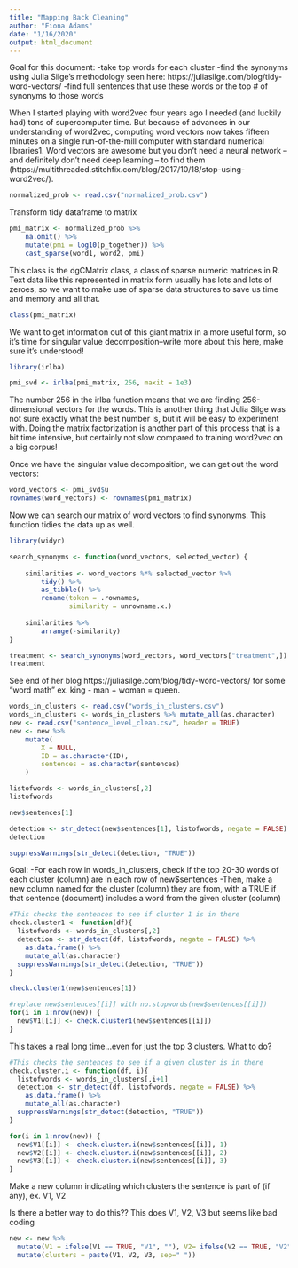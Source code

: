 ```yaml
---
title: "Mapping Back Cleaning"
author: "Fiona Adams"
date: "1/16/2020"
output: html_document
---
```


Goal for this document: 
-take top words for each cluster
-find the synonyms using Julia Silge's methodology seen here: https://juliasilge.com/blog/tidy-word-vectors/
-find full sentences that use these words or the top # of synonyms to those words

When I started playing with word2vec four years ago I needed (and luckily had) tons of supercomputer time. But because of advances in our understanding of word2vec, computing word vectors now takes fifteen minutes on a single run-of-the-mill computer with standard numerical libraries1. Word vectors are awesome but you don’t need a neural network – and definitely don’t need deep learning – to find them (https://multithreaded.stitchfix.com/blog/2017/10/18/stop-using-word2vec/).

```r
normalized_prob <- read.csv("normalized_prob.csv")
```

Transform tidy dataframe to matrix
```r
pmi_matrix <- normalized_prob %>%
    na.omit() %>%
    mutate(pmi = log10(p_together)) %>%
    cast_sparse(word1, word2, pmi)
```

This class is the dgCMatrix class, a class of sparse numeric matrices in R. Text data like this represented in matrix form usually has lots and lots of zeroes, so we want to make use of sparse data structures to save us time and memory and all that.
```r
class(pmi_matrix)
```

We want to get information out of this giant matrix in a more useful form, so it’s time for singular value decomposition--write more about this here, make sure it's understood!
```r
library(irlba)

pmi_svd <- irlba(pmi_matrix, 256, maxit = 1e3)
```

The number 256 in the irlba function means that we are finding 256-dimensional vectors for the words. This is another thing that Julia Silge was not sure exactly what the best number is, but it will be easy to experiment with. Doing the matrix factorization is another part of this process that is a bit time intensive, but certainly not slow compared to training word2vec on a big corpus!

Once we have the singular value decomposition, we can get out the word vectors:
```r
word_vectors <- pmi_svd$u
rownames(word_vectors) <- rownames(pmi_matrix)
```

Now we can search our matrix of word vectors to find synonyms. This function tidies the data up as well.
```r
library(widyr)

search_synonyms <- function(word_vectors, selected_vector) {
    
    similarities <- word_vectors %*% selected_vector %>%
        tidy() %>%
        as_tibble() %>%
        rename(token = .rownames,
               similarity = unrowname.x.)
    
    similarities %>%
        arrange(-similarity)    
}

treatment <- search_synonyms(word_vectors, word_vectors["treatment",])
treatment
```

See end of her blog https://juliasilge.com/blog/tidy-word-vectors/ for some "word math" ex. king - man + woman = queen.

```r
words_in_clusters <- read.csv("words_in_clusters.csv")
words_in_clusters <- words_in_clusters %>% mutate_all(as.character)
new <- read.csv("sentence_level_clean.csv", header = TRUE)
new <- new %>%
    mutate(
        X = NULL,
        ID = as.character(ID),
        sentences = as.character(sentences)
    )
```

```r
listofwords <- words_in_clusters[,2]
listofwords

new$sentences[1]
```

```r
detection <- str_detect(new$sentences[1], listofwords, negate = FALSE) %>% as.data.frame() %>% mutate_all(as.character)
detection
```

```r
suppressWarnings(str_detect(detection, "TRUE"))
```

Goal:
-For each row in words_in_clusters, check if the top 20-30 words of each cluster (column) are in each row of new$sentences
-Then, make a new column named for the cluster (column) they are from, with a TRUE if that sentence (document) includes a word from the given cluster (column)
```r
#This checks the sentences to see if cluster 1 is in there
check.cluster1 <- function(df){
  listofwords <- words_in_clusters[,2]
  detection <- str_detect(df, listofwords, negate = FALSE) %>% 
    as.data.frame() %>% 
    mutate_all(as.character)
  suppressWarnings(str_detect(detection, "TRUE"))
}

check.cluster1(new$sentences[1])

#replace new$sentences[[i]] with no.stopwords(new$sentences[[i]])
for(i in 1:nrow(new)) {
  new$V1[[i]] <- check.cluster1(new$sentences[[i]])
}
```

This takes a real long time...even for just the top 3 clusters. What to do?
```r
#This checks the sentences to see if a given cluster is in there
check.cluster.i <- function(df, i){
  listofwords <- words_in_clusters[,i+1]
  detection <- str_detect(df, listofwords, negate = FALSE) %>% 
    as.data.frame() %>% 
    mutate_all(as.character)
  suppressWarnings(str_detect(detection, "TRUE"))
}

for(i in 1:nrow(new)) {
  new$V1[[i]] <- check.cluster.i(new$sentences[[i]], 1)
  new$V2[[i]] <- check.cluster.i(new$sentences[[i]], 2)
  new$V3[[i]] <- check.cluster.i(new$sentences[[i]], 3)
}
```

Make a new column indicating which clusters the sentence is part of (if any), ex. V1, V2

Is there a better way to do this?? This does V1, V2, V3 but seems like bad coding
```r
new <- new %>% 
  mutate(V1 = ifelse(V1 == TRUE, "V1", ""), V2= ifelse(V2 == TRUE, "V2", ""), V3 = ifelse(V3 == TRUE, "V3", "")) %>%
  mutate(clusters = paste(V1, V2, V3, sep=" "))
```







